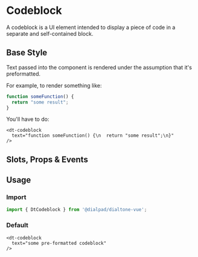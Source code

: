 

<Meta of={CodeBlockStories}/>

# Codeblock

<Subtitle>
  A codeblock is a UI element intended to display a piece of code in a separate and self-contained block.
</Subtitle>

## Base Style

Text passed into the component is rendered under the assumption that it's preformatted.

For example, to render something like:

```js
function someFunction() {
  return "some result";
}
```

You'll have to do:

```vue
<dt-codeblock
  text="function someFunction() {\n  return "some result";\n}"
/>
```

<Canvas>
  <Story id="components-codeblock--default" />
</Canvas>

## Slots, Props & Events

<Controls />

## Usage

### Import

```jsx
import { DtCodeblock } from '@dialpad/dialtone-vue';
```

### Default

```vue
<dt-codeblock
  text="some pre-formatted codeblock"
/>
```
